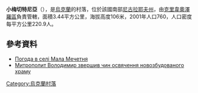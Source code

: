 {{coord|48|7|35|N|30|25|41|E|scale:100000|display=title}}

'''小梅切特尼亞'''（{{lang-uk|Мала Мечетня}}），是[[烏克蘭|烏克蘭]]的村落，位於該國南部[[尼古拉耶夫州|尼古拉耶夫州]]，由[[克里韋奧澤羅區|克里韋奧澤羅區]]負責管轄，面積3.44平方公里，海拔高度106米，2001年人口760，人口密度每平方公里220.9人。

==參考資料==
* [http://weather.in.ua/ua/nikolaevskaja/14543 Погода в селі Мала Мечетня] {{Wayback|url=http://weather.in.ua/ua/nikolaevskaja/14543 |date=20160607140055 }}
* [http://www.cerkva.info/en/news/diocesan-news/8795-mytropolyt-volodymyr-zvershyv-chyn-osvyachennya-novozbudovanogo-xramu.html Митрополит Володимир звершив чин освячення новозбудованого храму] {{Wayback|url=http://www.cerkva.info/en/news/diocesan-news/8795-mytropolyt-volodymyr-zvershyv-chyn-osvyachennya-novozbudovanogo-xramu.html |date=20161005204219 }}

{{Ukraine-geo-stub}}
[[Category:烏克蘭村落|Category:烏克蘭村落]]